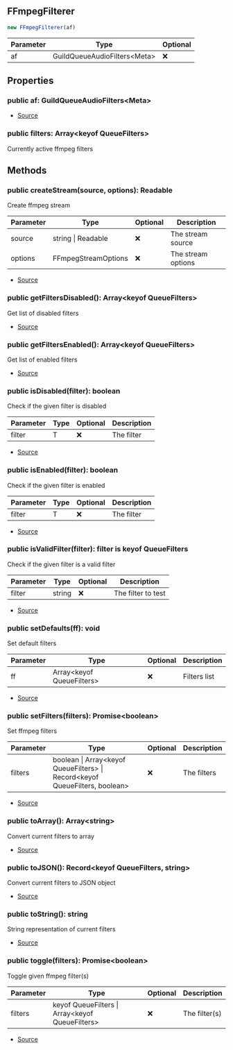 ## FFmpegFilterer


```typescript
new FFmpegFilterer(af)
```
| Parameter | Type | Optional |
| ----------- | ----------- | ----------- |
| af | GuildQueueAudioFilters\<Meta> | ❌ |


## Properties
### public af: GuildQueueAudioFilters\<Meta>
- [Source](https://github.com/Androz2091/discord-player/blob/e5339f1/packages/discord-player/src/Structures/GuildQueueAudioFilters.ts#L45)
### public filters: Array\<keyof QueueFilters>
Currently active ffmpeg filters

## Methods
### public createStream(source, options): Readable
Create ffmpeg stream



| Parameter | Type | Optional | Description |
| ----------- | ----------- | ----------- | ----------- |
| source | string \| Readable | ❌ | The stream source |
| options | FFmpegStreamOptions | ❌ | The stream options |


- [Source](https://github.com/Androz2091/discord-player/blob/e5339f1/packages/discord-player/src/Structures/GuildQueueAudioFilters.ts#L65)
### public getFiltersDisabled(): Array\<keyof QueueFilters>
Get list of disabled filters



- [Source](https://github.com/Androz2091/discord-player/blob/e5339f1/packages/discord-player/src/Structures/GuildQueueAudioFilters.ts#L133)
### public getFiltersEnabled(): Array\<keyof QueueFilters>
Get list of enabled filters



- [Source](https://github.com/Androz2091/discord-player/blob/e5339f1/packages/discord-player/src/Structures/GuildQueueAudioFilters.ts#L126)
### public isDisabled(filter): boolean
Check if the given filter is disabled



| Parameter | Type | Optional | Description |
| ----------- | ----------- | ----------- | ----------- |
| filter | T | ❌ | The filter |


- [Source](https://github.com/Androz2091/discord-player/blob/e5339f1/packages/discord-player/src/Structures/GuildQueueAudioFilters.ts#L149)
### public isEnabled(filter): boolean
Check if the given filter is enabled



| Parameter | Type | Optional | Description |
| ----------- | ----------- | ----------- | ----------- |
| filter | T | ❌ | The filter |


- [Source](https://github.com/Androz2091/discord-player/blob/e5339f1/packages/discord-player/src/Structures/GuildQueueAudioFilters.ts#L141)
### public isValidFilter(filter): filter is keyof QueueFilters
Check if the given filter is a valid filter



| Parameter | Type | Optional | Description |
| ----------- | ----------- | ----------- | ----------- |
| filter | string | ❌ | The filter to test |


- [Source](https://github.com/Androz2091/discord-player/blob/e5339f1/packages/discord-player/src/Structures/GuildQueueAudioFilters.ts#L157)
### public setDefaults(ff): void
Set default filters



| Parameter | Type | Optional | Description |
| ----------- | ----------- | ----------- | ----------- |
| ff | Array\<keyof QueueFilters> | ❌ | Filters list |


- [Source](https://github.com/Androz2091/discord-player/blob/e5339f1/packages/discord-player/src/Structures/GuildQueueAudioFilters.ts#L119)
### public setFilters(filters): Promise\<boolean>
Set ffmpeg filters



| Parameter | Type | Optional | Description |
| ----------- | ----------- | ----------- | ----------- |
| filters | boolean \| Array\<keyof QueueFilters> \| Record\<keyof QueueFilters, boolean> | ❌ | The filters |


- [Source](https://github.com/Androz2091/discord-player/blob/e5339f1/packages/discord-player/src/Structures/GuildQueueAudioFilters.ts#L73)
### public toArray(): Array\<string>
Convert current filters to array



- [Source](https://github.com/Androz2091/discord-player/blob/e5339f1/packages/discord-player/src/Structures/GuildQueueAudioFilters.ts#L164)
### public toJSON(): Record\<keyof QueueFilters, string>
Convert current filters to JSON object



- [Source](https://github.com/Androz2091/discord-player/blob/e5339f1/packages/discord-player/src/Structures/GuildQueueAudioFilters.ts#L171)
### public toString(): string
String representation of current filters



- [Source](https://github.com/Androz2091/discord-player/blob/e5339f1/packages/discord-player/src/Structures/GuildQueueAudioFilters.ts#L182)
### public toggle(filters): Promise\<boolean>
Toggle given ffmpeg filter(s)



| Parameter | Type | Optional | Description |
| ----------- | ----------- | ----------- | ----------- |
| filters | keyof QueueFilters \| Array\<keyof QueueFilters> | ❌ | The filter(s) |


- [Source](https://github.com/Androz2091/discord-player/blob/e5339f1/packages/discord-player/src/Structures/GuildQueueAudioFilters.ts#L103)